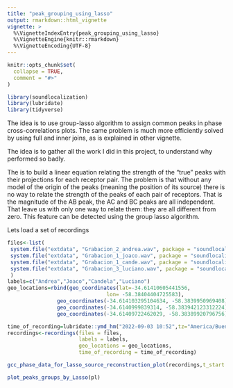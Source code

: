 ```yaml
---
title: "peak_grouping_using_lasso"
output: rmarkdown::html_vignette
vignette: >
  %\VignetteIndexEntry{peak_grouping_using_lasso}
  %\VignetteEngine{knitr::rmarkdown}
  %\VignetteEncoding{UTF-8}
---
```


```r
knitr::opts_chunk$set(
  collapse = TRUE,
  comment = "#>"
)
```

```r
library(soundlocalization)
library(lubridate)
library(tidyverse)
```



The idea is to use group-lasso algorithm to assign common peaks in phase cross-correlations plots.
The same problem is much more efficiently solved by using full and inner joins, as is explained in other vignette. 

The idea is to gather all the work I did in this project, to understand why performed so badly. 


The is to build a linear equation relating the strength of the "true" peaks with their projections for each receptor pair. The problem is that without any model of the origin of the peaks (meaning the position of its source) there is no way to relate the strength of the peaks of each pair of receptors. That is the magnitude of the AB peak, the AC and BC peaks are all independent. 
That leave us with only one way to relate them: they are all different from zero. This feature can be detected using the group lasso algorithm. 


Lets load a set of recordings

```r


files<-list(
 system.file("extdata", "Grabacion_2_andrea.wav", package = "soundlocalization"),
 system.file("extdata", "Grabacion_1_joaco.wav", package = "soundlocalization"),
 system.file("extdata", "Grabacion_1_cande.wav", package = "soundlocalization"),
 system.file("extdata", "Grabacion_3_luciano.wav", package = "soundlocalization")
 )
labels=c("Andrea","Joaco","Candela","Luciano")
geo_locations=rbind(geo_coordinates(lat=-34.61410605441556,
                                lon= -58.38404404725583),
                geo_coordinates(-34.614103295104634, -58.3839950969408),
                geo_coordinates(-34.6140999839314, -58.383942123312224),
                geo_coordinates(-34.61409722462029, -58.38389920796756))

time_of_recording=lubridate::ymd_hm("2022-09-03 10:52",tz="America/Buenos_Aires")
recordings<-recordings(files = files,
                       labels = labels,
                       geo_locations = geo_locations, 
                       time_of_recording = time_of_recording)


```


```r
gcc_phase_data_for_lasso_source_reconstruction_plot(recordings,t_start = 0,t_end = NULL,min_freq = 0,max_freq = 10000, lag_window_in_meters = 8000,max_points = 50,keep_if_z_is_greater_than = 4,lambda=0.01,keep_the_best_n = 5, velocity_of_sound = 334, freq_filter = F)->pl
```

```r
plot_peaks_groups_by_Lasso(pl)
```

